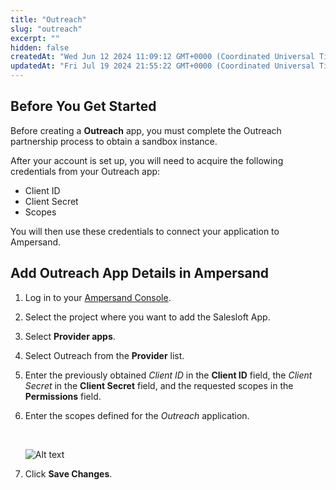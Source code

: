 ```yaml
---
title: "Outreach"
slug: "outreach"
excerpt: ""
hidden: false
createdAt: "Wed Jun 12 2024 11:09:12 GMT+0000 (Coordinated Universal Time)"
updatedAt: "Fri Jul 19 2024 21:55:22 GMT+0000 (Coordinated Universal Time)"
---
```

## Before You Get Started

Before creating a **Outreach** app, you must complete the Outreach partnership process to obtain a sandbox instance.

After your account is set up, you will need to acquire the following credentials from your Outreach app:

- Client ID
- Client Secret
- Scopes

You will then use these credentials to connect your application to Ampersand. 

## Add Outreach App Details in Ampersand

1. Log in to your [Ampersand Console](https://console.withampersand.com).

2. Select the project where you want to add the Salesloft App.

3. Select **Provider apps**.

4. Select Outreach from the **Provider** list.

5. Enter the previously obtained _Client ID_ in the **Client ID** field, the _Client Secret_ in the **Client Secret** field, and the requested scopes in the **Permissions** field.

6. Enter the scopes defined for the _Outreach_ application.

   <br />

   ![Alt text](https://files.readme.io/9c1fda8-outreach.gif)

7. Click **Save Changes**.
